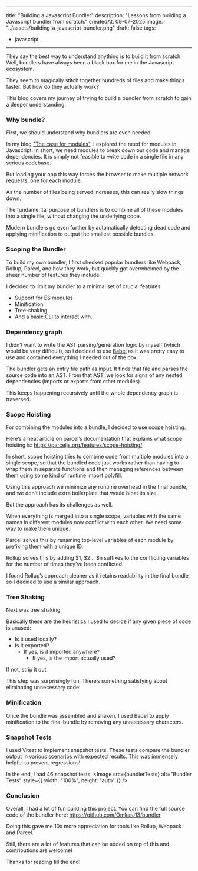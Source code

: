 
---
title: "Building a Javascript Bundler"
description: "Lessons from building a Javascript bundler from scratch."
createdAt: 09-07-2025
image: "../assets/building-a-javascript-bundler.png"
draft: false
tags:
  - javascript
---


They say the best way to understand anything is to build it from scratch. Well, bundlers have always been a black box for me in the Javascript ecosystem. 

They seem to magically stitch together hundreds of files and make things faster. But how do they actually work? 

This blog covers my journey of trying to build a bundler from scratch to gain a deeper understanding.

### Why bundle?
First, we should understand why bundlers are even needed.

In my blog ["The case for modules"](https://omkarj.com/blog/the-case-for-modules), I explored the need for modules in Javascript: in short, we need modules to break down our code and manage dependencies. It is simply not feasible to write code in a single file in any serious codebase.

But loading your app this way forces the browser to make multiple network requests, one for each module.

As the number of files being served increases, this can really slow things down.

The fundamental purpose of bundlers is to combine all of these modules into a single file, without changing the underlying code.

Modern bundlers go even further by automatically detecting dead code and applying minification to output the smallest possible bundles.

### Scoping the Bundler
To build my own bundler, I first checked popular bundlers like Webpack, Rollup, Parcel, and how they work, but quickly got overwhelmed by the sheer number of features they include!

I decided to limit my bundler to a minimal set of crucial features:
- Support for ES modules
- Minification
- Tree-shaking
- And a basic CLI to interact with.

### Dependency graph

I didn’t want to write the AST parsing/generation logic by myself (which would be very difficult), so I decided to use [Babel](https://babeljs.io/docs/) as it was pretty easy to use and contained everything I needed out of the box.

The bundler gets an entry file path as input. It finds that file and parses the source code into an AST. From that AST, we look for signs of any nested dependencies (imports or exports from other modules).

This keeps happening recursively until the whole dependency graph is traversed.

### Scope Hoisting

For combining the modules into a bundle, I decided to use scope hoisting. 

Here’s a neat article on parcel’s documentation that explains what scope hoisting is: https://parceljs.org/features/scope-hoisting/

In short, scope hoisting tries to combine code from multiple modules into a single scope, so that the bundled code just works rather than having to wrap them in separate functions and then managing references between them using some kind of runtime import polyfill.

Using this approach we minimize any runtime overhead in the final bundle, and we don’t include extra boilerplate that would bloat its size.

But the approach has its challenges as well.

When everything is merged into a single scope, variables with the same names in different modules now conflict with each other. We need some way to make them unique. 

Parcel solves this by renaming top-level variables of each module by prefixing them with a unique ID. 

Rollup solves this by adding $1, $2… $n suffixes to the conflicting variables for the number of times they’ve been conflicted.

I found Rollup’s approach cleaner as it retains readability in the final bundle, so I decided to use a similar approach.

### Tree Shaking
Next was tree shaking. 

Basically these are the heuristics I used to decide if any given piece of code is unused:
- Is it used locally?
- Is it exported?
    - If yes, is it imported anywhere?
        - If yes, is the import actually used?

If not, strip it out.

This step was surprisingly fun. There’s something satisfying about eliminating unnecessary code!

### Minification
Once the bundle was assembled and shaken, I used Babel to apply minification to the final bundle by removing any unnecessary characters.

### Snapshot Tests
I used Vitest to implement snapshot tests. These tests compare the bundler output in various scenarios with expected results. This was immensely helpful to prevent regressions!

In the end, I had 46 snapshot tests.
<Image src={bundlerTests} alt="Bundler Tests" style={{ width: "100%", height: "auto" }} />

### Conclusion

Overall, I had a lot of fun building this project. You can find the full source code of the bundler here: https://github.com/OmkarJ13/bundler

Doing this gave me 10x more appreciation for tools like Rollup, Webpack and Parcel.

Still, there are a lot of features that can be added on top of this and contributions are welcome!

Thanks for reading till the end!